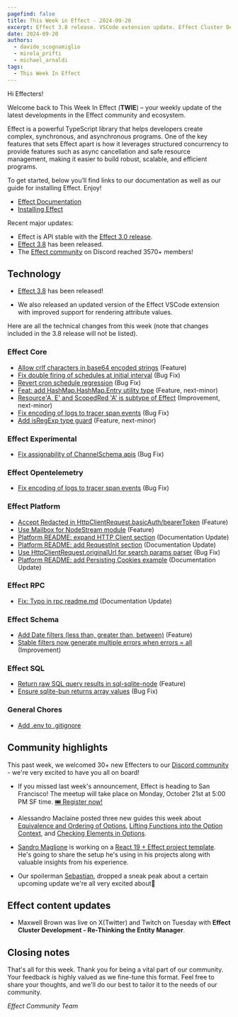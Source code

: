 ```yaml
---
pagefind: false
title: This Week in Effect - 2024-09-20
excerpt: Effect 3.8 release. VSCode extension update. Effect Cluster Development - Re-Thinking the Entity Manager by Maxwell Brown.
date: 2024-09-20
authors:
  - davide_scognamiglio
  - mirela_prifti
  - michael_arnaldi
tags:
  - This Week In Effect
---
```



Hi Effecters!

Welcome back to This Week In Effect (**TWIE**) – your weekly update of the latest developments in the Effect community and ecosystem.

Effect is a powerful TypeScript library that helps developers create complex, synchronous, and asynchronous programs. One of the key features that sets Effect apart is how it leverages structured concurrency to provide features such as async cancellation and safe resource management, making it easier to build robust, scalable, and efficient programs.

To get started, below you’ll find links to our documentation as well as our guide for installing Effect. Enjoy!

- [Effect Documentation](/docs/getting-started/introduction/)
- [Installing Effect](/docs/getting-started/installation/)

Recent major updates:

- Effect is API stable with the [Effect 3.0 release](https://effect.website/blog/effect-3.0).
- [Effect 3.8](https://effect.website/blog/effect-3.8) has been released.
- The [Effect community](https://discord.gg/effect-ts) on Discord reached 3570+ members!

## Technology

- [Effect 3.8](https://effect.website/blog/effect-3.8) has been released!

  <Tweet id="1835605205393584312" />

- We also released an updated version of the Effect VSCode extension with improved support for rendering attribute values.

  <Tweet id="1837067164550897933" />

Here are all the technical changes from this week (note that changes included in the 3.8 release will not be listed).

### Effect Core

- [Allow crlf characters in base64 encoded strings](https://github.com/Effect-TS/effect/pull/3623) (Feature)
- [Fix double firing of schedules at initial interval](https://github.com/Effect-TS/effect/pull/3624) (Bug Fix)
- [Revert cron schedule regression](https://github.com/Effect-TS/effect/pull/3627) (Bug Fix)
- [Feat: add HashMap.HashMap.Entry utility type](https://github.com/Effect-TS/effect/pull/3618) (Feature, next-minor)
- [Resource'A, E' and ScopedRed 'A' is subtype of Effect](https://github.com/Effect-TS/effect/pull/3626) (Improvement, next-minor)
- [Fix encoding of logs to tracer span events](https://github.com/Effect-TS/effect/pull/3644) (Bug Fix)
- [Add isRegExp type guard](https://github.com/Effect-TS/effect/pull/3647) (Feature, next-minor)

### Effect Experimental

- [Fix assignability of ChannelSchema apis](https://github.com/Effect-TS/effect/pull/3632) (Bug Fix)

### Effect Opentelemetry

- [Fix encoding of logs to tracer span events](https://github.com/Effect-TS/effect/pull/3644) (Bug Fix)

### Effect Platform

- [Accept Redacted in HttpClientRequest.basicAuth/bearerToken](https://github.com/Effect-TS/effect/pull/3614) (Feature)
- [Use Mailbox for NodeStream module](https://github.com/Effect-TS/effect/pull/3616) (Feature)
- [Platform README: expand HTTP Client section](https://github.com/Effect-TS/effect/pull/3625) (Documentation Update)
- [Platform README: add RequestInit section](https://github.com/Effect-TS/effect/pull/3629) (Documentation Update)
- [Use HttpClientRequest.originalUrl for search params parser](https://github.com/Effect-TS/effect/pull/3640) (Bug Fix)
- [Platform README: add Persisting Cookies example](https://github.com/Effect-TS/effect/pull/3648) (Documentation Update)

### Effect RPC

- [Fix: Typo in rpc readme.md](https://github.com/Effect-TS/effect/pull/3630) (Documentation Update)

### Effect Schema

- [Add Date filters (less than, greater than, between)](https://github.com/Effect-TS/effect/pull/3619) (Feature)
- [Stable filters now generate multiple errors when errors = all](https://github.com/Effect-TS/effect/pull/3635) (Improvement)

### Effect SQL

- [Return raw SQL query results in sql-sqlite-node](https://github.com/Effect-TS/effect/pull/3607) (Feature)
- [Ensure sqlite-bun returns array values](https://github.com/Effect-TS/effect/pull/3645) (Bug Fix)

### General Chores

- [Add .env to .gitignore](https://github.com/Effect-TS/effect/pull/3643)

## Community highlights

This past week, we welcomed 30+ new Effecters to our [Discord community](https://discord.gg/effect-ts) - we're very excited to have you all on board!

- If you missed last week's announcement, Effect is heading to San Francisco! The meetup will take place on Monday, October 21st at 5:00 PM SF time. [🎟️ Register now!](https://lu.ma/gmk2jzd2)

  <Tweet id="1833116197656686612" />

- Alessandro Maclaine posted three new guides this week about [Equivalence and Ordering of Options](https://dev.to/almaclaine/equivalence-and-ordering-of-options-in-effect-ts-a-practical-guide-13di), [Lifting Functions into the Option Context](https://dev.to/almaclaine/lifting-functions-into-the-option-context-in-effect-ts-a-practical-guide-o87), and [Checking Elements in Options](https://dev.to/almaclaine/checking-elements-in-options-in-effect-ts-a-practical-guide-3o6b).

- [Sandro Maglione](https://x.com/SandroMaglione) is working on a [React 19 + Effect project template](https://www.typeonce.dev/course/effect-react-19-project-template). He's going to share the setup he's using in his projects along with valuable insights from his experience.

- Our spoilerman [Sebastian](https://x.com/thefubhy), dropped a sneak peak about a certain upcoming update we're all very excited about👀

  <Tweet id="1836649001204003007" />

## Effect content updates

- Maxwell Brown was live on X(Twitter) and Twitch on Tuesday with **Effect Cluster Development - Re-Thinking the Entity Manager**.

  <Tweet id="1836071794656309616" />

## Closing notes

That's all for this week. Thank you for being a vital part of our community. Your feedback is highly valued as we fine-tune this format. Feel free to share your thoughts, and we'll do our best to tailor it to the needs of our community.

_Effect Community Team_
